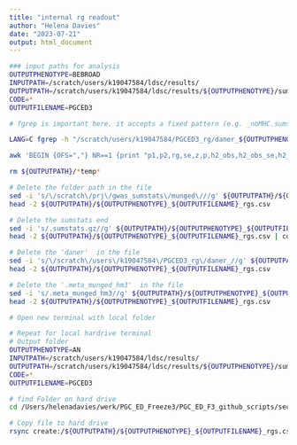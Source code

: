 ```yaml
---
title: "internal rg readout"
author: "Helena Davies"
date: "2023-07-21"
output: html_document
---
```


```bash
### input paths for analysis
OUTPUTPHENOTYPE=BEBROAD
INPUTPATH=/scratch/users/k19047584/ldsc/results/
OUTPUTPATH=/scratch/users/k19047584/ldsc/results/${OUTPUTPHENOTYPE}/summary
CODE=*
OUTPUTFILENAME=PGCED3
```

```bash
# fgrep is important here. it accepts a fixed pattern (e.g. _noMHC.sumstats.gz  /data/munged) to match, but then splits that pattern up into one search string per line. the pattern here is the end of p1 and start of p2 in the rG table output at the end of the log file.

LANG=C fgrep -h "/scratch/users/k19047584/PGCED3_rg/daner_${OUTPUTPHENOTYPE}.meta_munged_hm3.sumstats.gz  /scratch/prj/gwas_sumstats/munged/" ${INPUTPATH}/${CODE}_daner_${OUTPUTPHENOTYPE}.meta_munged.log > ${OUTPUTPATH}/${OUTPUTPHENOTYPE}_${OUTPUTFILENAME}_rgs_temp.txt

awk 'BEGIN {OFS=","} NR==1 {print "p1,p2,rg,se,z,p,h2_obs,h2_obs_se,h2_int,h2_int_se,gcov_int,gcov_int_se"} {print $1, $2,$3,$4,$5,$6,$7,$8,$9,$10,$11,$12}' ${OUTPUTPATH}/${OUTPUTPHENOTYPE}_${OUTPUTFILENAME}_rgs_temp.txt > ${OUTPUTPATH}/${OUTPUTPHENOTYPE}_${OUTPUTFILENAME}_rgs.csv

rm ${OUTPUTPATH}/*temp*
```

```bash
# Delete the folder path in the file
sed -i 's/\/scratch\/prj\/gwas_sumstats\/munged\///g' ${OUTPUTPATH}/${OUTPUTPHENOTYPE}_${OUTPUTFILENAME}_rgs.csv
head -2 ${OUTPUTPATH}/${OUTPUTPHENOTYPE}_${OUTPUTFILENAME}_rgs.csv

# Delete the sumstats end
sed -i 's/.sumstats.gz//g' ${OUTPUTPATH}/${OUTPUTPHENOTYPE}_${OUTPUTFILENAME}_rgs.csv
head -2 ${OUTPUTPATH}/${OUTPUTPHENOTYPE}_${OUTPUTFILENAME}_rgs.csv | column -t

# Delete the 'daner'  in the file
sed -i 's/\/scratch\/users\/k19047584\/PGCED3_rg\/daner_//g' ${OUTPUTPATH}/${OUTPUTPHENOTYPE}_${OUTPUTFILENAME}_rgs.csv
head -2 ${OUTPUTPATH}/${OUTPUTPHENOTYPE}_${OUTPUTFILENAME}_rgs.csv

# Delete the '.meta_munged_hm3'  in the file
sed -i 's/.meta_munged_hm3//g' ${OUTPUTPATH}/${OUTPUTPHENOTYPE}_${OUTPUTFILENAME}_rgs.csv
head -2 ${OUTPUTPATH}/${OUTPUTPHENOTYPE}_${OUTPUTFILENAME}_rgs.csv
```

```bash
# Open new terminal with local folder

# Repeat for local hardrive terminal
# Output folder
OUTPUTPHENOTYPE=AN
INPUTPATH=/scratch/users/k19047584/ldsc/results/
OUTPUTPATH=/scratch/users/k19047584/ldsc/results/${OUTPUTPHENOTYPE}/summary
CODE=*
OUTPUTFILENAME=PGCED3

# find Folder on hard drive
cd /Users/helenadavies/werk/PGC_ED_Freeze3/PGC_ED_F3_github_scripts/secondary_analysis_rg_results

# Copy file to hard drive
rsync create:/${OUTPUTPATH}/${OUTPUTPHENOTYPE}_${OUTPUTFILENAME}_rgs.csv /Users/helenadavies/werk/PGC_ED_Freeze3/PGC_ED_F3_github_scripts/secondary_analysis_rg_results/
```

